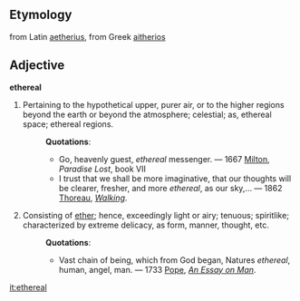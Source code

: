 ==Etymology==
from Latin [[aetherius]], from Greek [[aitherios]]
==Adjective==
'''ethereal'''

#Pertaining to the hypothetical upper, purer air, or to the higher regions beyond the earth or beyond the atmosphere; celestial; as, ethereal space; ethereal regions.
#:'''Quotations''':
#:*Go, heavenly guest, ''ethereal'' messenger. &mdash; 1667 [[w: John Milton| Milton]], ''Paradise Lost'', book VII
#:*I trust that we shall be more imaginative, that our thoughts will be clearer, fresher, and more ''ethereal'', as our sky,... &mdash; 1862 [[w:Henry David Thoreau|Thoreau]], [http://wikisource.org/wiki/Walking ''Walking''].
#Consisting of [[ether]]; hence, exceedingly light or airy; tenuous; spiritlike; characterized by extreme delicacy, as form, manner, thought, etc.
#:'''Quotations''':
#:*Vast chain of being, which from God began, Natures ''ethereal'', human, angel, man. &mdash; 1733 [[w:Alexander Pope|Pope]], ''[http://onlinebooks.library.upenn.edu/webbin/gutbook/lookup?num=2428 An Essay on Man]''.

[[it:ethereal]]